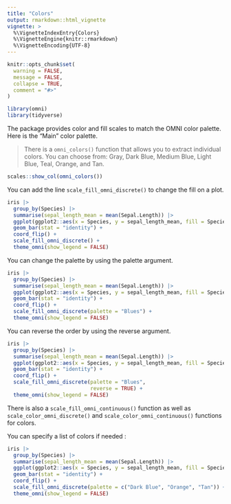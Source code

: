 ```yaml
---
title: "Colors"
output: rmarkdown::html_vignette
vignette: >
  %\VignetteIndexEntry{Colors}
  %\VignetteEngine{knitr::rmarkdown}
  %\VignetteEncoding{UTF-8}
---
```


```r
knitr::opts_chunk$set(
  warning = FALSE,
  message = FALSE,
  collapse = TRUE,
  comment = "#>"
)
```

```r
library(omni)
library(tidyverse)
```

The package provides color and fill scales to match the OMNI color palette. Here is the "Main" color palette.

> There is a `omni_colors()` function that allows you to extract individual colors. You can choose from: Gray, Dark Blue, Medium Blue, Light Blue, Teal, Orange, and Tan.

```r
scales::show_col(omni_colors())
```

You can add the line `scale_fill_omni_discrete()` to change the fill on a plot.

```r
iris |>
  group_by(Species) |>
  summarise(sepal_length_mean = mean(Sepal.Length)) |>
  ggplot(ggplot2::aes(x = Species, y = sepal_length_mean, fill = Species)) +
  geom_bar(stat = "identity") +
  coord_flip() +
  scale_fill_omni_discrete() +
  theme_omni(show_legend = FALSE)
```

You can change the palette by using the palette argument.

```r
iris |>
  group_by(Species) |>
  summarise(sepal_length_mean = mean(Sepal.Length)) |>
  ggplot(ggplot2::aes(x = Species, y = sepal_length_mean, fill = Species)) +
  geom_bar(stat = "identity") +
  coord_flip() +
  scale_fill_omni_discrete(palette = "Blues") +
  theme_omni(show_legend = FALSE)
```

You can reverse the order by using the reverse argument.

```r
iris |>
  group_by(Species) |>
  summarise(sepal_length_mean = mean(Sepal.Length)) |>
  ggplot(ggplot2::aes(x = Species, y = sepal_length_mean, fill = Species)) +
  geom_bar(stat = "identity") +
  coord_flip() +
  scale_fill_omni_discrete(palette = "Blues",
                           reverse = TRUE) +
  theme_omni(show_legend = FALSE)
```

There is also a `scale_fill_omni_continuous()` function as well as `scale_color_omni_discrete()` and `scale_color_omni_continuous()` functions for colors.

You can specify a list of colors if needed :

```r
iris |>
  group_by(Species) |>
  summarise(sepal_length_mean = mean(Sepal.Length)) |>
  ggplot(ggplot2::aes(x = Species, y = sepal_length_mean, fill = Species)) +
  geom_bar(stat = "identity") +
  coord_flip() +
  scale_fill_omni_discrete(palette = c("Dark Blue", "Orange", "Tan")) +
  theme_omni(show_legend = FALSE)
```


